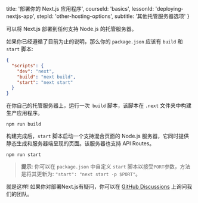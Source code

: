 
  title: '部署你的 Next.js 应用程序',
  courseId: 'basics',
  lessonId: 'deploying-nextjs-app',
  stepId: 'other-hosting-options',
  subtitle: '其他托管服务器选项'
}

可以将 Next.js 部署到任何支持 Node.js 的托管服务器。

如果你已经遵循了目前为止的说明，那么你的 `package.json` 应该有 `build` 和 `start` 脚本:

```json
{
  "scripts": {
    "dev": "next",
    "build": "next build",
    "start": "next start"
  }
}
```

在你自己的托管服务器上，运行一次` build` 脚本，该脚本在 `.next` 文件夹中构建生产应用程序。

```shell
npm run build
```

构建完成后，`start` 脚本启动一个支持混合页面的 Node.js 服务器，它同时提供静态生成和服务器端呈现的页面。该服务器也支持 API Routes。

```shell
npm run start
```

> **提示**: 你可以在 `package.json` 中自定义 `start` 脚本以接受`PORT`参数，方法是将其更新为: `"start": "next start -p $PORT"`。

就是这样! 如果你对部署Next.js有疑问，你可以在 [GitHub Discussions](https://github.com/vercel/next.js/discussions) 上询问我们的团队。

